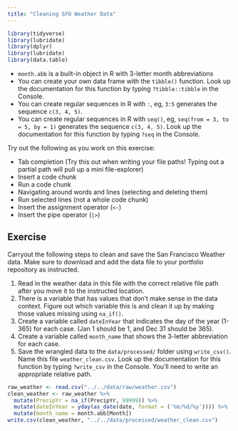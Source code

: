 ```yaml
---
title: "Cleaning SFO Weather Data"
---
```

```r
library(tidyverse)
library(lubridate)
library(dplyr)
library(lubridate)
library(data.table)
```

::: {.callout-note title="Helpful Data Wrangling Notes"}
- `month.abb` is a built-in object in R with 3-letter month abbreviations
- You can create your own data frame with the `tibble()` function. Look up the documentation for this function by typing `?tibble::tibble` in the Console.
- You can create regular sequences in R with `:`, eg, `3:5` generates the sequence `c(3, 4, 5)`.
- You can create regular sequences in R with `seq()`, eg, `seq(from = 3, to = 5, by = 1)` generates the sequence `c(3, 4, 5)`.  Look up the documentation for this function by typing `?seq` in the Console.
:::

::: {.callout-important title="Practicing Keyboard Shortcuts"}
Try out the following as you work on this exercise:

- Tab completion (Try this out when writing your file paths! Typing out a partial path will pull up a mini file-explorer)
- Insert a code chunk
- Run a code chunk
- Navigating around words and lines (selecting and deleting them)
- Run selected lines (not a whole code chunk)
- Insert the assignment operator (`<-`)
- Insert the pipe operator (`|>`)
:::

## Exercise

Carryout the following steps to clean and save the San Francisco Weather data.  Make sure to download and add the data file to your portfolio repository as instructed.

1. Read in the weather data in this file with the correct relative file path after you move it to the instructed location.
2. There is a variable that has values that don't make sense in the data context. Figure out which variable this is and clean it up by making those values missing using `na_if()`.
3. Create a variable called `dateInYear` that indicates the day of the year (1-365) for each case. (Jan 1 should be 1, and Dec 31 should be 365).
4. Create a variable called `month_name` that shows the 3-letter abbreviation for each case.
5. Save the wrangled data to the `data/processed/` folder using `write_csv()`. Name this file `weather_clean.csv`. Look up the documentation for this function by typing `?write_csv` in the Console. You'll need to write an appropriate relative path.


```r
raw_weather <- read.csv("../../data/raw/weather.csv")
clean_weather <- raw_weather %>% 
  mutate(PrecipYr = na_if(PrecipYr, 99999)) %>%
  mutate(dateInYear = yday(as_date(date, format = ('%m/%d/%y')))) %>% 
  mutate(month_name = month.abb[Month])
write.csv(clean_weather, "../../data/processed/weather_clean.csv")
```

